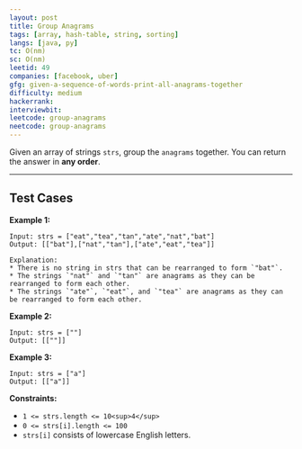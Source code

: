 ```yaml
---
layout: post
title: Group Anagrams
tags: [array, hash-table, string, sorting]
langs: [java, py]
tc: O(nm)
sc: O(nm)
leetid: 49
companies: [facebook, uber]
gfg: given-a-sequence-of-words-print-all-anagrams-together
difficulty: medium
hackerrank: 
interviewbit: 
leetcode: group-anagrams
neetcode: group-anagrams
---
```

Given an array of strings `strs`, group the `anagrams` together. You can return the answer in **any order**.
 
---
## Test Cases
**Example 1:**
```
Input: strs = ["eat","tea","tan","ate","nat","bat"]
Output: [["bat"],["nat","tan"],["ate","eat","tea"]]

Explanation:
* There is no string in strs that can be rearranged to form `"bat"`.
* The strings `"nat"` and `"tan"` are anagrams as they can be rearranged to form each other.
* The strings `"ate"`, `"eat"`, and `"tea"` are anagrams as they can be rearranged to form each other.
```

**Example 2:**
```
Input: strs = [""]
Output: [[""]]
```

**Example 3:**
```
Input: strs = ["a"]
Output: [["a"]]
```
 
**Constraints:**
* `1 <= strs.length <= 10<sup>4</sup>`
* `0 <= strs[i].length <= 100`
* `strs[i]` consists of lowercase English letters.

        